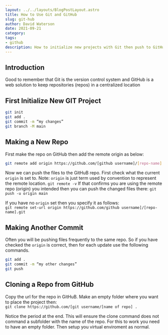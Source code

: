 ```yaml
---
layout: ../../layouts/BlogPostLayout.astro
title: How to Use Git and GitHub
slug: git-hub
author: David Waterson
date: 2021-09-21
category:
tags:
- github
description: How to initialize new projects with Git then push to GitHub repo.  
---
```

## Introduction

Good to remember that Git is the version control system and GitHub is a web solution to keep repositories (repos) in a centralized location


## First Initialize New GIT Project 

```bash
git init
git add .
git commit -m “my changes”
git branch -M main
```

## Making a New Repo 

First make the repo on GitHub then add the remote origin as below:

```bash
git remote add origin https://github.com/[github username]/[repo-name].git
```
Now we can push the files to the GitHuB repo. First check what the current `origin` is set to. Note: `origin` is just term used by convention to represent the remote location. 
`git remote -v`
If that confirms you are using the remote repo (origin) you intended then you can push the changed files there:
`git push -u origin main`

If you have no `origin` set then you specify it as follows:    
`git remote set-url origin https://github.com/github username]/[repo-name].git`


## Making Another Commit

Often you will be pushing files frequently to the same repo. So if you have checked the `origin` is correct, then for each update use the following commands.

```bash
git add .
git commit -m “my other changes”
git push
```

## Cloning a Repo from GitHub

Copy the url for the repo in GitHuB. Make an empty folder where you want to place the project then:    
`git clone https://github.com/[git username/[name of repo] .`

Notice the period at the end. This will ensure the clone command does not command a subfolder with the name of the repo. For this to work you need to have an empty folder. Then setup you virtual enviroment as normal.



